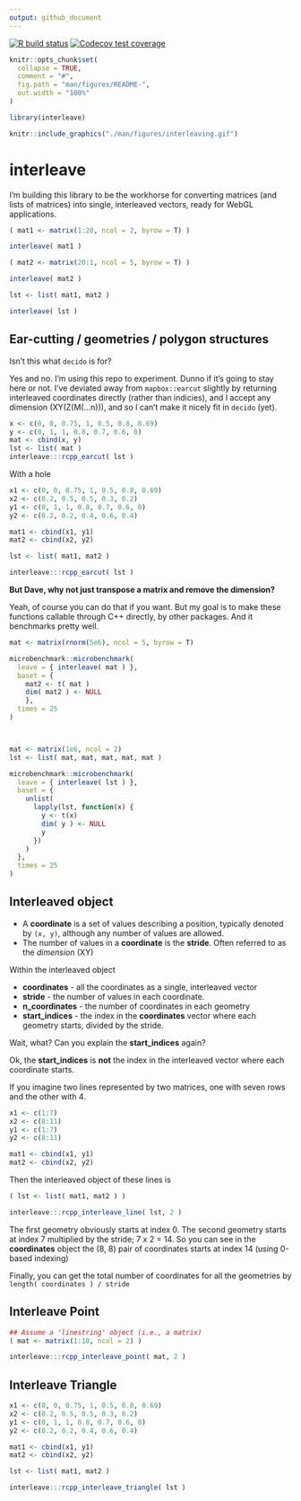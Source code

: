```yaml
---
output: github_document
---
```


[![R build status](https://github.com/dcooley/interleave/workflows/R-CMD-check/badge.svg)](https://github.com/dcooley/interleave/actions)
[![Codecov test coverage](https://codecov.io/gh/dcooley/interleave/branch/master/graph/badge.svg)](https://codecov.io/gh/dcooley/interleave?branch=master)

<!-- README.md is generated from README.Rmd. Please edit that file -->

```r
knitr::opts_chunk$set(
  collapse = TRUE,
  comment = "#",
  fig.path = "man/figures/README-",
  out.width = "100%"
)

library(interleave)
```



```r
knitr::include_graphics("./man/figures/interleaving.gif")
```

# interleave

I'm building this library to be the workhorse for converting matrices (and lists of matrices) into single, interleaved vectors, ready for WebGL applications.

```r

( mat1 <- matrix(1:20, ncol = 2, byrow = T) )

interleave( mat1 )

( mat2 <- matrix(20:1, ncol = 5, byrow = T) )

interleave( mat2 )

lst <- list( mat1, mat2 )

interleave( lst )

```


## Ear-cutting / geometries / polygon structures

Isn't this what `decido` is for?

Yes and no. I'm using this repo to experiment. Dunno if it's going to stay here or not. I've deviated away from `mapbox::earcut` slightly by returning interleaved coordinates directly (rather than indicies), and I accept any dimension (XY(Z(M(...n))), and so I can't make it nicely fit in `decido` (yet).


```r
x <- c(0, 0, 0.75, 1, 0.5, 0.8, 0.69)
y <- c(0, 1, 1, 0.8, 0.7, 0.6, 0)
mat <- cbind(x, y)
lst <- list( mat )
interleave:::rcpp_earcut( lst )
```

With a hole

```r

x1 <- c(0, 0, 0.75, 1, 0.5, 0.8, 0.69)
x2 <- c(0.2, 0.5, 0.5, 0.3, 0.2)
y1 <- c(0, 1, 1, 0.8, 0.7, 0.6, 0)
y2 <- c(0.2, 0.2, 0.4, 0.6, 0.4)

mat1 <- cbind(x1, y1)
mat2 <- cbind(x2, y2)

lst <- list( mat1, mat2 )

interleave:::rcpp_earcut( lst )

```


**But Dave, why not just transpose a matrix and remove the dimension?**

Yeah, of course you can do that if you want. But my goal is to make these functions callable through C++ directly, by other packages. And it benchmarks pretty well.

```r

mat <- matrix(rnorm(5e6), ncol = 5, byrow = T)

microbenchmark::microbenchmark(
  leave = { interleave( mat ) },
  baset = {
    mat2 <- t( mat )
    dim( mat2 ) <- NULL
    },
  times = 25
)



mat <- matrix(1e6, ncol = 2)
lst <- list( mat, mat, mat, mat, mat )

microbenchmark::microbenchmark(
  leave = { interleave( lst ) },
  baset = {
    unlist(
      lapply(lst, function(x) {
        y <- t(x)
        dim( y ) <- NULL
        y
      })
    )
  },
  times = 25
)

```

## Interleaved object

- A **coordinate** is a set of values describing a position, typically denoted by `(x, y)`, although any number of values are allowed.
- The number of values in a **coordinate** is the **stride**. Often referred to as the _dimension_ (XY)

Within the interleaved object

- **coordinates** - all the coordinates as a single, interleaved vector
- **stride** - the number of values in each coordinate.
- **n_coordinates** - the number of coordinates in each geometry
- **start_indices** - the index in the **coordinates** vector where each geometry starts, divided by the stride.

Wait, what? Can you explain the **start_indices** again? 

Ok, the **start_indices** is **not** the index in the interleaved vector where each coordinate starts. 

If you imagine two lines represented by two matrices, one with seven rows and the other with 4.

```r
x1 <- c(1:7)
x2 <- c(8:11)
y1 <- c(1:7)
y2 <- c(8:11)

mat1 <- cbind(x1, y1)
mat2 <- cbind(x2, y2)
```

Then the interleaved object of these lines is

```r
( lst <- list( mat1, mat2 ) )

interleave:::rcpp_interleave_line( lst, 2 )
```

The first geometry obviously starts at index 0. The second geometry starts at index 7 multiplied by the stride; 7 x 2 = 14. So you can see in the **coordinates** object the (8, 8) pair of coordinates starts at index 14 (using 0-based indexing)


Finally, you can get the total number of coordinates for all the geometries by `length( coordinates ) / stride`


## Interleave Point


```r

## Assume a 'linestring' object (i.e., a matrix)
( mat <- matrix(1:10, ncol = 2) )

interleave:::rcpp_interleave_point( mat, 2 )


```


## Interleave Triangle

```r

x1 <- c(0, 0, 0.75, 1, 0.5, 0.8, 0.69)
x2 <- c(0.2, 0.5, 0.5, 0.3, 0.2)
y1 <- c(0, 1, 1, 0.8, 0.7, 0.6, 0)
y2 <- c(0.2, 0.2, 0.4, 0.6, 0.4)

mat1 <- cbind(x1, y1)
mat2 <- cbind(x2, y2)

lst <- list( mat1, mat2 )

interleave:::rcpp_interleave_triangle( lst )

```



